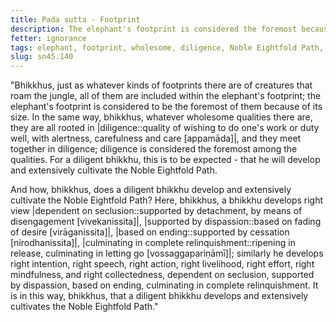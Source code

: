 ```yaml
---
title: Pada sutta - Footprint
description: The elephant's footprint is considered the foremost because of its size. In the same way, whatever wholesome qualities there are, they are all rooted in diligence, and they meet together in diligence; diligence is considered the foremost among the qualities.
fetter: ignorance
tags: elephant, footprint, wholesome, diligence, Noble Eightfold Path, right view, right intention, right speech, right action, right livelihood, right effort, right mindfulness, right collectedness, sn, sn45-56, sn45
slug: sn45.140
---
```


"Bhikkhus, just as whatever kinds of footprints there are of creatures that roam the jungle, all of them are included within the elephant's footprint; the elephant's footprint is considered to be the foremost of them because of its size. In the same way, bhikkhus, whatever wholesome qualities there are, they are all rooted in |diligence::quality of wishing to do one's work or duty well, with alertness, carefulness and care [appamāda]|, and they meet together in diligence; diligence is considered the foremost among the qualities. For a diligent bhikkhu, this is to be expected - that he will develop and extensively cultivate the Noble Eightfold Path.

And how, bhikkhus, does a diligent bhikkhu develop and extensively cultivate the Noble Eightfold Path? Here, bhikkhus, a bhikkhu develops right view |dependent on seclusion::supported by detachment, by means of disengagement [vivekanissita]|, |supported by dispassion::based on fading of desire [virāganissita]|, |based on ending::supported by cessation [nirodhanissita]|, |culminating in complete relinquishment::ripening in release, culminating in letting go [vossaggapariṇāmī]|; similarly he develops right intention, right speech, right action, right livelihood, right effort, right mindfulness, and right collectedness, dependent on seclusion, supported by dispassion, based on ending, culminating in complete relinquishment. It is in this way, bhikkhus, that a diligent bhikkhu develops and extensively cultivates the Noble Eightfold Path."